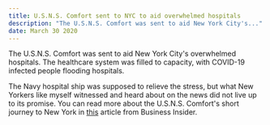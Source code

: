 ```yaml
---
title: U.S.N.S. Comfort sent to NYC to aid overwhelmed hospitals
description: "The U.S.N.S. Comfort was sent to aid New York City's..."
date: March 30 2020
---
```


The U.S.N.S. Comfort was sent to aid New York City's overwhelmed hospitals. The healthcare system was filled to capacity, with COVID-19 infected people flooding hospitals. 

The Navy hospital ship was supposed to relieve the stress, but what New Yorkers like myself witnessed and heard about on the news did not live up to its promise.
You can read more about the U.S.N.S. Comfort's short journey to New York in [this](https://www.businessinsider.com/usns-comfort-nyc-coronavirus-timeline-2020-4#michael-dowling-the-head-of-new-yorks-largest-hospital-system-called-the-comfort-a-joke-he-told-the-times-its-pretty-ridiculous-if-youre-not-going-to-help-us-with-the-people-we-need-help-with-whats-the-purpose-6) article from Business Insider.
